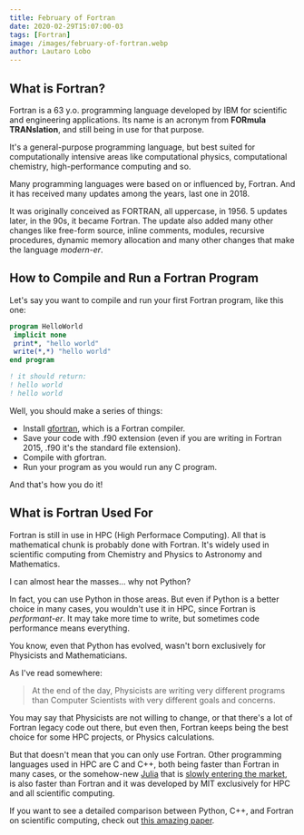 ```yaml
---
title: February of Fortran
date: 2020-02-29T15:07:00-03
tags: [Fortran]
image: /images/february-of-fortran.webp
author: Lautaro Lobo
---
```


## What is Fortran?

Fortran is a 63 y.o. programming language developed by IBM for scientific and engineering applications. Its name is an acronym from **FORmula TRANslation**, and still being in use for that purpose.

It's a general-purpose programming language, but best suited for computationally intensive areas like computational physics, computational chemistry, high-performance computing and so.

Many programming languages were based on or influenced by, Fortran. And it has received many updates among the years, last one in 2018.

It was originally conceived as FORTRAN, all uppercase, in 1956. 5 updates later, in the 90s, it became Fortran. The update also added many other changes like free-form source, inline comments, modules, recursive procedures, dynamic memory allocation and many other changes that make the language _modern-er_.

## How to Compile and Run a Fortran Program

Let's say you want to compile and run your first Fortran program, like this one:

```fortran
program HelloWorld
 implicit none
 print*, "hello world"
 write(*,*) "hello world"
end program

! it should return:
! hello world
! hello world
```

Well, you should make a series of things:

- Install [gfortran](https://gcc.gnu.org/wiki/GFortran), which is a Fortran compiler.
- Save your code with .f90 extension (even if you are writing in Fortran 2015, .f90 it's the standard file extension).
- Compile with gfortran.
- Run your program as you would run any C program.

And that's how you do it!

## What is Fortran Used For

Fortran is still in use in HPC (High Performace Computing). All that is mathematical chunk is probably done with Fortran. It's widely used in scientific computing from Chemistry and Physics to Astronomy and Mathematics.

I can almost hear the masses... why not Python?

In fact, you can use Python in those areas. But even if Python is a better choice in many cases, you wouldn't use it in HPC, since Fortran is _performant-er_. It may take more time to write, but sometimes code performance means everything.

You know, even that Python has evolved, wasn't born exclusively for Physicists and Mathematicians.

As I've read somewhere:

> At the end of the day, Physicists are writing very different programs than Computer Scientists with very different goals and concerns.

You may say that Physicists are not willing to change, or that there's a lot of Fortran legacy code out there, but even then, Fortran keeps being the best choice for some HPC projects, or Physics calculations.

But that doesn't mean that you can only use Fortran. Other programming languages used in HPC are C and C++, both being faster than Fortran in many cases, or the somehow-new [Julia](https://julialang.org/) that is [slowly entering the market](https://www.hpcwire.com/2020/01/14/julia-programmings-dramatic-rise-in-hpc-and-elsewhere/), is also faster than Fortran and it was developed by MIT exclusively for HPC and all scientific computing.

If you want to see a detailed comparison between Python, C++, and Fortran on scientific computing, check out [this amazing paper](http://downloads.hindawi.com/journals/sp/2014/870146.pdf).

<script type="application/ld+json">
\{
 "@context": "https://schema.org", 
 "@type": "BlogPosting",
 "url": "https://lautarolobo.xyz/blog/february-of-fortran",
 "mainEntityOfPage": "https://lautarolobo.xyz/blog/february-of-fortran",
 "headline": "February of Fortran",
 "alternativeHeadline": "February of Fortran",
 "genre": "Fortran", 
 "keywords": [
  "fortran", 
  "february", 
  "programming",
  "coding",
  "computational physics",
  "high-performance computing"
],  
 "wordcount": "476",
 "datePublished": "2020-02-29",
 "dateCreated": "2020-02-29",
 "dateModified": "2024-06-25",
 "description": "February smells like Fortran right? Well, maybe not but, is Fortran still something?",
 "isFamilyFriendly": "true",
 "image": "https://lautarolobo.xyz/images/february-of-fortran-653ed35e.webp",
 "publisher": \{
  "@type": "Organization",
  "name": "Lautaro Jordan Lobo Ravarotto",
  "url": "https://lautarolobo.xyz",
  "logo": \{  
   "@type": "ImageObject",
   "author": "Lautaro Jordan Lobo Ravarotto",
   "url": "https://lautarolobo.xyz/images/100px-3211424c.jpg"
   }
  },
 "author": \{
  "@type": "Person",
  "name": "Lautaro Jordan Lobo Ravarotto",
  "url": "https://lautarolobo.xyz",
  "email": "contact@lautarolobo.xyz",
  "birthDate": "2000-04-12",
  "gender": "male",
  "nationality": "Argentina",
  "alumniOf": \{
   "@type": "CollegeOrUniversity",
   "legalName": "National University of Córdoba",
   "sameAs": "https://en.wikipedia.org/wiki/National_University_of_C%C3%B3rdoba",
   "location": \{
    "@type": "Place",
    "sameAs": "http://unc.edu.ar",
    "name": "National University of Córdoba",
    "address": \{
      "@type": "PostalAddress",
      "streetAddress": "Av. Haya de la Torre s/n",
      "addressCountry": "Argentina",
      "addressLocality": "Córdoba",
      "postalCode": "5000" 
      }
     }
    }
   },
 "creator": \{
  "@type": "Person",
  "name": "Lautaro Jordan Lobo Ravarotto",
  "url": "https://lautarolobo.xyz",
  "email": "contact@lautarolobo.xyz",
  "birthDate": "2000-04-12",
  "gender": "male",
  "nationality": "Argentina",
  "alumniOf": \{
   "@type": "CollegeOrUniversity",
   "legalName": "National University of Córdoba",
   "sameAs": "https://en.wikipedia.org/wiki/National_University_of_C%C3%B3rdoba",
   "location": \{
    "@type": "Place",
    "sameAs": "http://unc.edu.ar",
    "name": "National University of Córdoba",
    "address": \{
      "@type": "PostalAddress",
      "streetAddress": "Av. Haya de la Torre s/n",
      "addressCountry": "Argentina",
      "addressLocality": "Córdoba",
      "postalCode": "5000" 
      }
     }
    }   
   }
  }
 }
},
</script>
